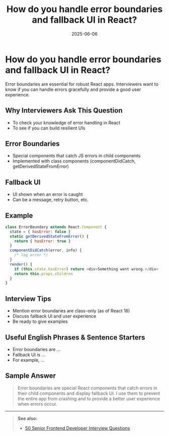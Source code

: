 ﻿---
title: 'How do you handle error boundaries and fallback UI in React?'
date: '2025-06-06'
tags: ['interview', 'react', 'error boundary', 'fallback ui']
draft: false
summary: 'A practical guide to error boundaries and fallback UI in React, with examples and interview tips.'
authors: ['default']
layout: PostSimple
---

# How do you handle error boundaries and fallback UI in React?

Error boundaries are essential for robust React apps. Interviewers want to know if you can handle errors gracefully and provide a good user experience.

## Why Interviewers Ask This Question

- To check your knowledge of error handling in React
- To see if you can build resilient UIs

## Error Boundaries

- Special components that catch JS errors in child components
- Implemented with class components (componentDidCatch, getDerivedStateFromError)

## Fallback UI

- UI shown when an error is caught
- Can be a message, retry button, etc.

## Example

```js
class ErrorBoundary extends React.Component {
  state = { hasError: false }
  static getDerivedStateFromError() {
    return { hasError: true }
  }
  componentDidCatch(error, info) {
    /* log error */
  }
  render() {
    if (this.state.hasError) return <div>Something went wrong.</div>
    return this.props.children
  }
}
```

## Interview Tips

- Mention error boundaries are class-only (as of React 18)
- Discuss fallback UI and user experience
- Be ready to give examples

## Useful English Phrases & Sentence Starters

- Error boundaries are ...
- Fallback UI is ...
- For example, ...

## Sample Answer

> Error boundaries are special React components that catch errors in their child components and display fallback UI. I use them to prevent the entire app from crashing and to provide a better user experience when errors occur.

---

> **See also:**
>
> - [50 Senior Frontend Developer Interview Questions](./50-frontend-senior-interview-questions)
